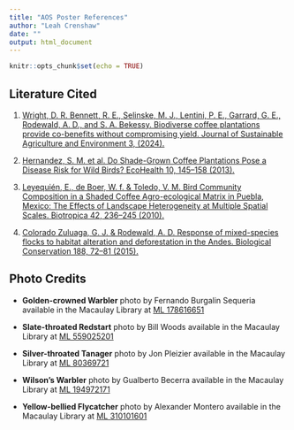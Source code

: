 ```yaml
---
title: "AOS Poster References"
author: "Leah Crenshaw"
date: ""
output: html_document
---
```


```r
knitr::opts_chunk$set(echo = TRUE)
```

## Literature Cited
1. [Wright, D. R. Bennett, R. E., Selinske, M. J., Lentini, P. E., Garrard, G. E., Rodewald, A. D., and S. A. Bekessy. Biodiverse coffee plantations provide co-benefits without compromising yield. Journal of Sustainable Agriculture and Environment 3, (2024).](https://onlinelibrary.wiley.com/doi/full/10.1002/sae2.70005)

2.	[Hernandez, S. M. et al. Do Shade-Grown Coffee Plantations Pose a Disease Risk for Wild Birds? EcoHealth 10, 145–158 (2013).](https://pubmed.ncbi.nlm.nih.gov/23636482/)

3.	[Leyequién, E., de Boer, W. f. & Toledo, V. M. Bird Community Composition in a Shaded Coffee Agro-ecological Matrix in Puebla, Mexico: The Effects of Landscape Heterogeneity at Multiple Spatial Scales. Biotropica 42, 236–245 (2010).](https://onlinelibrary.wiley.com/doi/full/10.1111/j.1744-7429.2009.00553.x)

4.	[Colorado Zuluaga, G. J. & Rodewald, A. D. Response of mixed-species flocks to habitat alteration and deforestation in the Andes. Biological Conservation 188, 72–81 (2015).](https://www.sciencedirect.com/science/article/abs/pii/S0006320715000634)



## Photo Credits

- **Golden-crowned Warbler** photo by Fernando Burgalin Sequeria available in the Macaulay Library at [ML 178616651](https://macaulaylibrary.org/asset/178616651)

- **Slate-throated Redstart** photo by Bill Woods available in the Macaulay Library at [ML 559025201](https://macaulaylibrary.org/asset/559025201)

- **Silver-throated Tanager** photo by Jon Pleizier available in the Macaulay Library at [ML 80369721](https://macaulaylibrary.org/asset/80369721)

- **Wilson's Warbler** photo by Gualberto Becerra available in the Macaulay Library at [ML 194972171](https://macaulaylibrary.org/asset/194972171)

- **Yellow-bellied Flycatcher** photo by Alexander Montero available in the Macaulay Library at [ML 310101601](https://macaulaylibrary.org/asset/310101601)


